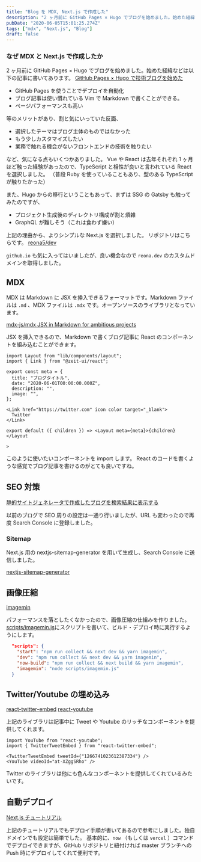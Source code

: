 ```yaml
---
title: "Blog を MDX, Next.js で作成した"
description: "2 ヶ月前に GitHub Pages × Hugo でブログを始めました。始めた経緯などは以下の記事に書いてあります。"
pubDate: "2020-06-05T15:01:25.274Z"
tags: ["mdx", "Next.js", "Blog"]
draft: false
---
```


### なぜ MDX と Next.js で作成したか

2 ヶ月前に GitHub Pages × Hugo でブログを始めました。始めた経緯などは以下の記事に書いてあります。
[GitHub Pages × Hugo で技術ブログを始めた](/posts/20200331)

- GitHub Pages を使うことでデプロイを自動化
- ブログ記事は使い慣れている Vim で Markdown で書くことができる。
- ページパフォーマンスも高い

等のメリットがあり、割と気にいっていた反面、

- 選択したテーマはブログ主体のものではなかった
- もう少しカスタマイズしたい
- 業務で触れる機会がないフロントエンドの技術を触りたい

など、気になる点もいくつかありました。
Vue や React は去年それぞれ 1 ヶ月ほど触った経験があったので、TypeScript と相性が良いと言われている React を選択しました。
（普段 Ruby を使っていることもあり、型のある TypeScript が触りたかった）

また、Hugo からの移行ということもあって、まずは SSG の Gatsby も触ってみたのですが、

- プロジェクト生成後のディレクトリ構成が割と煩雑
- GraphQL が難しそう（これは食わず嫌い）

上記の理由から、よりシンプルな Next.js を選択しました。
リポジトリはこちらです。
[reona5/dev](https://github.com/reona5/dev)

`github.io` も気に入ってはいましたが、良い機会なので `reona.dev` のカスタムドメインを取得しました。

## MDX

MDX は Markdown に JSX を挿入できるフォーマットです。Markdown ファイルは `.md` 、MDX ファイルは `.mdx` です。オープンソースのライブラリとなっています。

[mdx-js/mdx JSX in Markdown for ambitious projects](https://github.com/mdx-js/mdx)

JSX を挿入できるので、Markdown で書くブログ記事に React のコンポーネントを組み込むことができます。

```mdx
import Layout from "lib/components/layout";
import { Link } from "@zeit-ui/react";

export const meta = {
  title: "ブログタイトル",
  date: "2020-06-01T00:00:00.000Z",
  description: "",
  image: "",
};

<Link href="https://twitter.com" icon color target="_blank">
  Twitter
</Link>

export default ({ children }) => <Layout meta={meta}>{children}</Layout

>
```

このように使いたいコンポーネントを import します。
React のコードを書くような感覚でブログ記事を書けるのがとても良いですね。

## SEO 対策

[静的サイトジェネレータで作成したブログを検索結果に表示する](/posts/20200518)

以前のブログで SEO 周りの設定は一通り行いましたが、URL も変わったので再度 Search Console に登録しました。

### Sitemap

Next.js 用の nextjs-sitemap-generator を用いて生成し、Search Console に送信しました。

[nextjs-sitemap-generator](https://www.npmjs.com/package/nextjs-sitemap-generator)

## 画像圧縮

[imagemin](https://github.com/imagemin/imagemin)

パフォーマンスを落としたくなかったので、画像圧縮の仕組みを作りました。
[scripts/imagemin.js](https://github.com/reona5/dev/blob/master/scripts/imagemin.js)にスクリプトを書いて、ビルド・デプロイ時に実行するようにします。

```json
  "scripts": {
    "start": "npm run collect && next dev && yarn imagemin",
    "dev": "npm run collect && next dev && yarn imagemin",
    "now-build": "npm run collect && next build && yarn imagemin",
    "imagemin": "node scripts/imagemin.js"
  }

```

## Twitter/Youtube の埋め込み

[react-twitter-embed](https://www.npmjs.com/package/react-twitter-embed)
[react-youtube](https://www.npmjs.com/package/react-youtube)

上記のライブラリは記事中に Tweet や Youtube のリッチなコンポーネントを提供してくれます。

```mdx
import YouTube from "react-youtube";
import { TwitterTweetEmbed } from "react-twitter-embed";

<TwitterTweetEmbed tweetId={"1266741023612387334"} />
<YouTube videoId="at-XZggSRho" />
```

Twitter のライブラリは他にも色んなコンポーネントを提供してくれているみたいです。

## 自動デプロイ

[Next.js チュートリアル](https://nextjs.org/learn/basics/deploying-nextjs-app)

上記のチュートリアルでもデプロイ手順が書いてあるので参考にしました。独自ドメインでも設定は簡単でした。
基本的に、`now` （もしくは `vercel` ）コマンドでデプロイできますが、GitHub リポジトリと紐付ければ master ブランチへの Push 時にデプロイしてくれて便利です。
